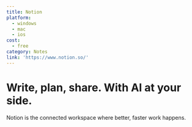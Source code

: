 ```yaml
---
title: Notion
platform:
  - windows
  - mac
  - ios
cost:
  - free
category: Notes
link: 'https://www.notion.so/'
---
```


Write, plan, share.
With AI at your side.
=====================

Notion is the connected workspace where better, faster work happens.
